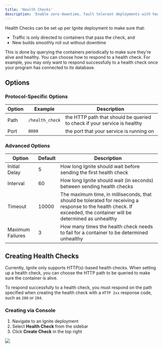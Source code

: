 ```yaml
---
title: 'Health Checks'
description: 'Enable zero-downtime, fault tolerant deployments with health checks'
---
```


Health Checks can be set up per Ignite deployment to make sure that:

- Traffic is only directed to containers that pass the check, and
- New builds smoothly roll out without downtime

This is done by querying the containers periodically to make sure they're alive
and healthy. You can choose how to respond to a health check. For example, you
may only want to respond successfully to a health check once your program has
connected to its database.

## Options

### Protocol-Specific Options

| Option | Example         | Description                                                              |
| ------ | --------------- | ------------------------------------------------------------------------ |
| Path   | `/health_check` | the HTTP path that should be queried to check if your service is healthy |
| Port   | `8080`          | the port that your service is running on                                 |

### Advanced Options

| Option           | Default | Description                                                                                                                                                          |
| ---------------- | ------- | -------------------------------------------------------------------------------------------------------------------------------------------------------------------- |
| Initial Delay    | 5       | How long Ignite should wait before sending the first health check                                                                                                    |
| Interval         | 60      | How long Ignite should wait (in seconds) between sending health checks                                                                                               |
| Timeout          | 10000   | The maximum time, in milliseconds, that should be tolerated for receiving a response to the health check. If exceeded, the container will be determined as unhealthy |
| Maximum Failures | 3       | How many times the health check needs to fail for a container to be determined unhealthy                                                                             |

## Creating Health Checks

Currently, Ignite only supports HTTP(s)-based health checks. When setting up a
health check, you can choose the HTTP path to be queried to make sure the
container is alive.

To respond successfully to a health check, you must respond on the path
specified when creating the health check with a `HTTP 2xx` response code, such
as `200` or `204`.

### Creating via Console

1. Navigate to an Ignite deployment
2. Select **Health Check** from the sidebar
3. Click **Create Check** in the top right

![](/images/health-check.png)
